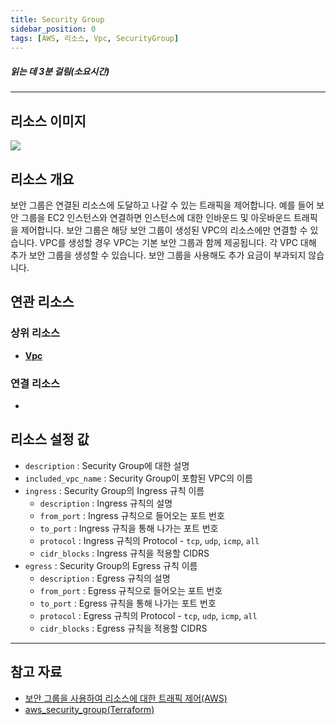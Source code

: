 ```yaml
---
title: Security Group
sidebar_position: 0
tags: [AWS, 리소스, Vpc, SecurityGroup]
---
```





##### 읽는 데 3분 걸림(소요시간)

---

## 리소스 이미지

<img src={icon} />

## 리소스 개요

보안 그룹은 연결된 리소스에 도달하고 나갈 수 있는 트래픽을 제어합니다. 예를 들어 보안 그룹을 EC2 인스턴스와 연결하면 인스턴스에 대한 인바운드 및 아웃바운드 트래픽을 제어합니다. 보안 그룹은 해당 보안 그룹이 생성된 VPC의 리소스에만 연결할 수 있습니다.
VPC를 생성할 경우 VPC는 기본 보안 그룹과 함께 제공됩니다. 각 VPC 대해 추가 보안 그룹을 생성할 수 있습니다.
보안 그룹을 사용해도 추가 요금이 부과되지 않습니다.

## 연관 리소스

### 상위 리소스

-   [**Vpc**](https://docs.cstudio.app/docs/resource/aws/Vpc/)

### 연결 리소스

-

## 리소스 설정 값

-   `description` : Security Group에 대한 설명
-   `included_vpc_name` : Security Group이 포함된 VPC의 이름
-   `ingress` : Security Group의 Ingress 규칙 이름
    -   `description` : Ingress 규칙의 설명
    -   `from_port` : Ingress 규칙으로 들어오는 포트 번호
    -   `to_port` : Ingress 규칙을 통해 나가는 포트 번호
    -   `protocol` : Ingress 규칙의 Protocol - `tcp`, `udp`, `icmp`, `all`
    -   `cidr_blocks` : Ingress 규칙을 적용할 CIDRS
-   `egress` : Security Group의 Egress 규칙 이름
    -   `description` : Egress 규칙의 설명
    -   `from_port` : Egress 규칙으로 들어오는 포트 번호
    -   `to_port` : Egress 규칙을 통해 나가는 포트 번호
    -   `protocol` : Egress 규칙의 Protocol - `tcp`, `udp`, `icmp`, `all`
    -   `cidr_blocks` : Egress 규칙을 적용할 CIDRS

---

## 참고 자료

-   [보안 그룹을 사용하여 리소스에 대한 트래픽 제어(AWS)](https://docs.aws.amazon.com/ko_kr/vpc/latest/userguide/vpc-security-groups.html)
-   [aws_security_group(Terraform)](https://registry.terraform.io/providers/hashicorp/aws/latest/docs/resources/security_group)
